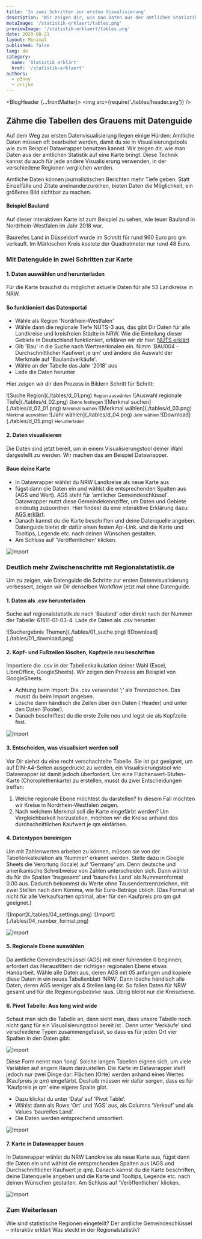 ```yaml
---
title: 'In zwei Schritten zur ersten Visualisierung'
description: 'Wir zeigen dir, wie man Daten aus der amtlichen Statistik auf eine Karte bringt.'
metaImage: '/statistik-erklaert/tables.png'
previewImage: '/statistik-erklaert/tables.png'
date: 2020-08-21
layout: Minimal
published: false
lang: de
category:
  name: 'Statistik erklärt'
  href: '/statistik-erklaert'
authors:
  - p3nny
  - crijke
---
```



<BlogHeader {...frontMatter}>
  <img src={require('./tables/header.svg')} />
</BlogHeader>

<Container maxWidth="lg">
  <BodyText>

## Zähme die Tabellen des Grauens mit Datenguide

Auf dem Weg zur ersten Datenvisualisierung liegen einige Hürden: Amtliche Daten müssen oft bearbeitet werden, damit du sie in Visualisierungstools wie zum Beispiel Datawrapper benutzen kannst. Wir zeigen dir, wie man Daten aus der amtlichen Statistik auf eine Karte bringt. Diese Technik kannst du auch für jede andere Visualisierung verwenden, in der verschiedene Regionen verglichen werden.

Amtliche Daten können journalistischen Berichten mehr Tiefe geben. Statt Einzelfälle und Zitate aneinanderzureihen, bieten Daten die Möglichkeit, ein größeres Bild sichtbar zu machen.

<BodyTextAside>

#### Beispiel Bauland

Auf dieser interaktiven Karte ist zum Beispiel zu sehen, wie teuer Bauland in Nordrhein-Westfalen im Jahr 2018 war.

Baureifes Land in Düsseldorf wurde im Schnitt für rund 960 Euro pro qm verkauft. Im Märkischen Kreis kostete der Quadratmeter nur rund 48 Euro.

</BodyTextAside>

<DatawrapperChart
  alt="Alt-Text"
  title=""
  src="https://datawrapper.dwcdn.net/IJwst/4/"
/>

### Mit Datenguide in zwei Schritten zur Karte

#### 1. Daten auswählen und herunterladen

Für die Karte brauchst du möglichst aktuelle Daten für alle 53 Landkreise in NRW.

<BodyTextAside>

#### So funktioniert das Datenportal

- Wähle als Region 'Nordrhein-Westfalen'
- Wähle dann die regionale Tiefe NUTS-3 aus, das gibt Dir Daten für alle Landkreise und kreisfreien Städte in NRW. Wie die Einteilung dieser Gebiete in Deutschland funktioniert, erklären wir dir hier: [NUTS erklärt](statistik-erklaert/nuts)
- Gib 'Bau' in die Suche nach Wertmerkmalen ein. Nimm 'BAU004 - Durchschnittlicher Kaufwert je qm' und ändere die Auswahl der Merkmale auf 'Baulandverkäufe'.
- Wähle an der Tabelle das Jahr '2018' aus
- Lade die Daten herunter

</BodyTextAside>

Hier zeigen wir dir den Prozess in Bildern Schritt für Schritt:

<Grid container direction="row" justify="center" spacing={2}>
  <Grid item xs={12} sm={6}>
    ![Suche Region](./tables/d_01.png)
    <small>Region auswählen</small>
  </Grid>
  <Grid item xs={12} sm={6}>
    ![Auswahl regionale Tiefe](./tables/d_02.png)
    <small>Ebene festlegen</small>
  </Grid>
  <Grid item xs={12} sm={6}>
    ![Merkmal suchen](./tables/d_02_01.png)
    <small>Merkmal suchen</small>
  </Grid>
  <Grid item xs={12} sm={6}>
    ![Merkmal wählen](./tables/d_03.png)
    <small>Merkmal auswählen</small>
  </Grid>
  <Grid item xs={12} sm={6}>
    ![Jahr wählen](./tables/d_04.png)
    <small>Jahr wählen</small>
  </Grid>
  <Grid item xs={12} sm={6}>
    ![Download](./tables/d_05.png)
    <small>Herunterladen</small>
  </Grid>
</Grid>

#### 2. Daten visualisieren

Die Daten sind jetzt bereit, um in einem Visualisierungstool deiner Wahl dargestellt zu werden. Wir machen das am Beispiel Datawrapper.

<BodyTextAside>

#### Baue deine Karte

- In Datawrapper wählst du NRW Landkreise als neue Karte aus
- fügst dann die Daten ein und wählst die entsprechenden Spalten aus (AGS und Wert). AGS steht für 'amtlicher Gemeindeschlüssel'. Datawrapper nutzt diese Gemeindekennziffer, um Daten und Gebiete eindeutig zuzuordnen. Hier findest du eine interaktive Erklärung dazu: [AGS erklärt](/statistik-erklaert/ags).
- Danach kannst du die Karte beschriften und deine Datenquelle angeben. Datenguide bietet dir dafür einen festen Api-Link. und die Karte und Tooltips, Legende etc. nach deinen Wünschen gestalten.
- Am Schluss auf 'Veröffentlichen' klicken.

</BodyTextAside>

![Import](./tables/d_06.png)

### Deutlich mehr Zwischenschritte mit Regionalstatistik.de

Um zu zeigen, wie Datenguide die Schritte zur ersten Datenvisualisierung verbessert, zeigen wir Dir denselben Workflow jetzt mal ohne Datenguide.

#### 1. Daten als .csv herunterladen

Suche auf regionalstatistik.de nach ‘Bauland’ oder direkt nach der Nummer der Tabelle: 61511-01-03-4. Lade die Daten als .csv herunter.

<Grid container direction="row" justify="center" spacing={2}>
  <Grid item xs={12} sm={6}>
    ![Suchergebnis Themen](./tables/01_suche.png)
  </Grid>
  <Grid item xs={12} sm={6}>
    ![Download](./tables/01_download.png)
  </Grid>
</Grid>

#### 2. Kopf- und Fußzeilen löschen, Kopfzeile neu beschriften

Importiere die .csv in der Tabellenkalkulation deiner Wahl (Excel, LibreOffice, GoogleSheets). Wir zeigen den Prozess am Beispiel von GoogleSheets.

<BodyTextAside>

- Achtung beim Import: Die .csv verwendet ‘;’ als Trennzeichen. Das musst du
  beim Import angeben.
- Lösche dann händisch die Zeilen über den Daten ( Header)
  und unter den Daten (Footer).
- Danach beschriftest du die erste Zeile neu und
  legst sie als Kopfzeile fest.

</BodyTextAside>

![Import](./tables/02_header.png)

#### 3. Entscheiden, was visualisiert werden soll

Vor Dir siehst du eine recht verschachtelte Tabelle. Sie ist gut geeignet, um auf DIN-A4-Seiten ausgedruckt zu werden, ein Visualisierungstool wie Datawrapper ist damit jedoch überfordert. Um eine Flächenwert-Stufen-Karte (Choroplethenkarte) zu erstellen, musst du zwei Entscheidungen treffen:

1. Welche regionale Ebene möchtest du darstellen? In diesem Fall möchten wir Kreise in Nordrhein-Westfalen zeigen.
2. Nach welchem Merkmal soll die Karte eingefärbt werden? Um Vergleichbarkeit herzustellen, möchten wir die Kreise anhand des durchschnittlichen Kaufwert je qm einfärben.

#### 4. Datentypen bereinigen

Um mit Zahlenwerten arbeiten zu können, müssen sie von der Tabellenkalkulation als ‘Nummer’ erkannt werden. Stelle dazu in Google Sheets die Verortung (locale) auf ‘Germany’ um.
Denn deutsche und amerikanische Schreibweise von Zahlen unterscheiden sich.
Dann wählst du für die Spalten ‘Insgesamt’ und ‘baureifes Land’ als Nummernformat 0.00 aus. Dadurch bekommst du Werte ohne Tausendertrennzeichen, mit zwei Stellen nach dem Komma, wie für Euro-Beträge üblich. (Das Format ist nicht für alle Verkaufsarten optimal, aber für den Kaufpreis pro qm gut geeignet.)

<Grid container direction="row" justify="center" spacing={2}>
  <Grid item xs={12} sm={6}>
    ![Import](./tables/04_settings.png)
  </Grid>
  <Grid item xs={12} sm={6}>
    ![Import](./tables/04_number_format.png)
  </Grid>
</Grid>

![Import](./tables/04_number.png)

#### 5. Regionale Ebene auswählen

Da amtliche Gemeindeschlüssel (AGS) mit einer führenden 0 beginnen, erfordert das Herausfiltern der richtigen regionalen Ebene etwas Handarbeit. Wähle alle Daten aus, deren AGS mit 05 anfangen und kopiere diese Daten in ein neues Tabellenblatt ‘NRW’. Dann lösche händisch alle Daten, deren AGS weniger als 4 Stellen lang ist. So fallen Daten für NRW gesamt und für die Regierungsbezirke raus. Übrig bleibt nur die Kreisebene.

#### 6. Pivot Tabelle: Aus long wird wide

Schaut man sich die Tabelle an, dann sieht man, dass unsere Tabelle noch nicht ganz für ein Visualisierungstool bereit ist . Denn unter ‘Verkäufe’ sind verschiedene Typen zusammengefasst, so dass es für jeden Ort vier Spalten in den Daten gibt:

![Import](./tables/06_vor_pivot.png)

Diese Form nennt man ‘long’. Solche langen Tabellen eignen sich, um viele Variablen auf engem Raum darzustellen.
Die Karte im Datawrapper stellt jedoch nur zwei Dinge dar: Flächen (Orte) werden anhand eines Wertes (Kaufpreis je qm) eingefärbt. Deshalb müssen wir dafür sorgen, dass es für ‘Kaufpreis je qm’ eine eigene Spalte gibt.

<BodyTextAside>

- Dazu klickst du unter ‘Data’ auf ‘Pivot Table’.
- Wählst dann als Rows ‘Ort’ und ‘AGS’ aus, als Columns ‘Verkauf’ und als Values ‘baureifes Land’.
- Die Daten werden entsprechend umsortiert.

</BodyTextAside>

![Import](./tables/06_pivot.png)

#### 7. Karte in Datawrapper bauen

In Datawrapper wählst du NRW Landkreise als neue Karte aus, fügst dann die Daten ein und wählst die entsprechenden Spalten aus (AGS und Durchschnittlicher Kaufwert je qm).
Danach kannst du die Karte beschriften, deine Datenquelle angeben und die Karte und Tooltips, Legende etc. nach deinen Wünschen gestalten. Am Schluss auf 'Veröffentlichen' klicken.

![Import](./tables/07_datawrapper.png)

### Zum Weiterlesen

<ArrowLink href="/statistik-erklaert/nuts">
  Wie sind statistische Regionen eingeteilt?
</ArrowLink>
<ArrowLink href="/statistik-erklaert/ags">
  Der amtliche Gemeindeschlüssel – interaktiv erklärt
</ArrowLink>
<ArrowLink href="/statistik-erklaert/dimensions">
  Was steckt in der Regionalstatistik?
</ArrowLink>

</BodyText>
</Container>
